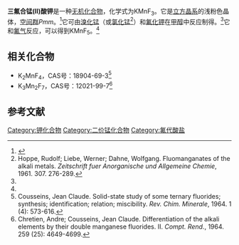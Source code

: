 {{Chembox
| Name = 
| NameEn = 
| ImageFile = 
|  ImageSize = 
|  ImageAlt = 
| IUPACName = 
| IUPACNameZh = 
| OtherNames = 氟化锰钾
| Section1 = {{Chembox Identifiers
|   CASNo = 13827-01-5
|   CASNo_Ref = {{cascite|correct|CAS}}
|   PubChem = 
|   SMILES =  }}
| Section2 = {{Chembox Properties
|   Formula = KMnF<sub>3</sub>
|   MolarMass = 151.03
|   Appearance = 浅粉色固体<ref name=David>{{cite journal|journal=Journal of the American Chemical Society|volume=82|issue=16|language=en|issn=0002-7863|date=1960-08|pages=4158–4162|doi=10.1021/ja01501a009|url=https://pubs.acs.org/doi/abs/10.1021/ja01501a009|title=Synthesis of Fluorometallates in Methanol. Some Structure Relationships 1a|accessdate=2021-01-07|author=David S. Crocket, Helmut M. Haendler}}</ref>
|   Density = 3.24 g·cm<sup>−3</sup><ref name=Hoppe />
|   MeltingPt = 
|   BoilingPt = 
|   Solubility =  }}
| Section3 = {{Chembox Hazards
|   MainHazards = 
|   FlashPt = 
|   Autoignition =  }}
}}
'''三氟合锰(II)酸钾'''是一种[[无机化合物|无机化合物]]，化学式为KMnF<sub>3</sub>。它是[[立方晶系|立方晶系]]的浅粉色晶体，[[空间群|空间群]]''Pm''{{overline|3}}''m''。<ref>{{cite journal|journal=Acta Crystallographica Section B Structural Science|volume=60|issue=4|issn=0108-7681|date=2004-08-01|pages=359–368|doi=10.1107/S0108768104009437|url=http://scripts.iucr.org/cgi-bin/paper?S0108768104009437|title=Electron density and electrostatic potential of KMnF 3 : a phase-transition study|accessdate=2021-01-07|author=Yury Ivanov, Tatsuya Nimura, Kiyoaki Tanaka|archive-date=2018-06-04|archive-url=https://web.archive.org/web/20180604183918/http://scripts.iucr.org/cgi-bin/paper?S0108768104009437}}</ref>它可由[[溴化锰|溴化锰]]（或[[氯化锰|氯化锰]]<ref name=Hoppe>Hoppe, Rudolf; Liebe, Werner; Dahne, Wolfgang. Fluomanganates of the alkali metals. ''Zeitschrift fuer Anorganische und Allgemeine Chemie'', 1961. 307. 276-289.</ref>）和[[氟化钾|氟化钾]]在[[甲醇|甲醇]]中反应制得。<ref name=David />它和[[氟气|氟气]]反应，可以得到KMnF<sub>5</sub>。<ref name=Hoppe />

==相关化合物==
* K<sub>2</sub>MnF<sub>4</sub>，CAS号：18904-69-3<ref>Cousseins, Jean Claude. Solid-​state study of some ternary fluorides; synthesis; identification; relation; miscibility. ''Rev. Chim. Minerale'', 1964. 1 (4): 573-616.</ref>
* K<sub>3</sub>Mn<sub>2</sub>F<sub>7</sub>，CAS号：12021-99-7<ref>Chretien, Andre; Cousseins, Jean Claude. Differentiation of the alkali elements by their double manganese fluorides. II. ''Compt. Rend.'', 1964. 259 (25): 4649-4699.</ref>

==参考文献==
{{reflist}}

{{钾化合物}}
{{锰化合物}}

[[Category:钾化合物|Category:钾化合物]]
[[Category:二价锰化合物|Category:二价锰化合物]]
[[Category:氟代酸盐|Category:氟代酸盐]]
